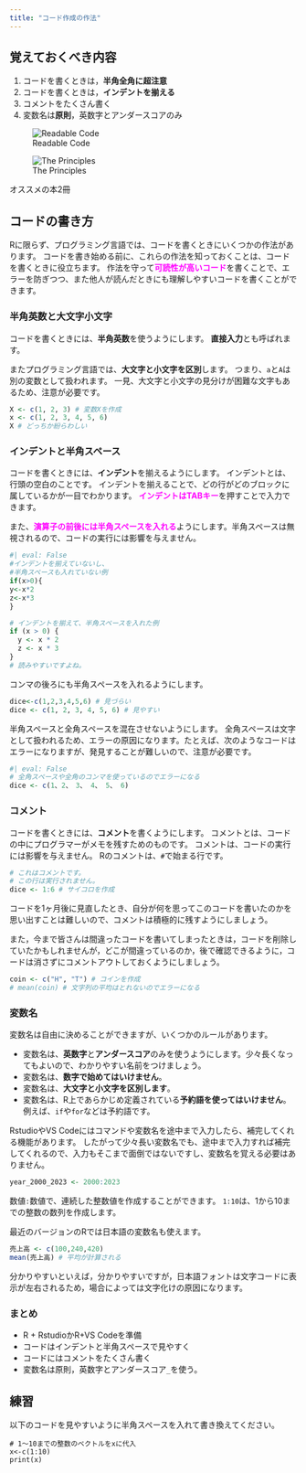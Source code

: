 ```yaml
---
title: "コード作成の作法"
---
```



::: {.callout-important}
## 覚えておくべき内容

1. コードを書くときは，**半角全角に超注意**
2. コードを書くときは，**インデントを揃える**
3. コメントをたくさん書く
4. 変数名は**原則**，英数字とアンダースコアのみ
:::



:::{layout-ncol=2}

![Readable Code](img/readablecode.jpg)

![The Principles](img/principle_program.jpg)
:::

オススメの本2冊

## コードの書き方

Rに限らず、プログラミング言語では、コードを書くときにいくつかの作法があります。
コードを書き始める前に、これらの作法を知っておくことは、コードを書くときに役立ちます。
作法を守って<span style = "color:magenta; font-weight: bold;">可読性が高いコード</span>を書くことで、エラーを防ぎつつ、また他人が読んだときにも理解しやすいコードを書くことができます。

### 半角英数と大文字小文字

コードを書くときには、**半角英数**を使うようにします。
**直接入力**とも呼ばれます。

またプログラミング言語では、**大文字と小文字を区別**します。
つまり、`a`と`A`は別の変数として扱われます。
一見、大文字と小文字の見分けが困難な文字もあるため、注意が必要です。

```r
X <- c(1, 2, 3) # 変数Xを作成
x <- c(1, 2, 3, 4, 5, 6)
X # どっちか紛らわしい
```
### インデントと半角スペース

コードを書くときには、**インデント**を揃えるようにします。
インデントとは、行頭の空白のことです。
インデントを揃えることで、どの行がどのブロックに属しているかが一目でわかります。
<span style = "color:magenta; font-weight: bold;">インデントはTABキー</span>を押すことで入力できます。

また、<span style = "color:magenta; font-weight: bold;">演算子の前後には半角スペースを入れる</span>ようにします。半角スペースは無視されるので、コードの実行には影響を与えません。

```r
#| eval: False
#インデントを揃えていないし、
#半角スペースも入れていない例
if(x>0){
y<-x*2
z<-x*3
}

# インデントを揃えて、半角スペースを入れた例
if (x > 0) {
  y <- x * 2
  z <- x * 3
}
# 読みやすいですよね。
```

コンマの後ろにも半角スペースを入れるようにします。

```r
dice<-c(1,2,3,4,5,6) # 見づらい
dice <- c(1, 2, 3, 4, 5, 6) # 見やすい
```

半角スペースと全角スペースを混在させないようにします。
全角スペースは文字として扱われるため、エラーの原因になります。たとえば、次のようなコードはエラーになりますが、発見することが難しいので、注意が必要です。

```r
#| eval: False
# 全角スペースや全角のコンマを使っているのでエラーになる
dice <- c(1、2、　3、 4、 5、 6)
```

### コメント

コードを書くときには、**コメント**を書くようにします。
コメントとは、コードの中にプログラマーがメモを残すためのものです。
コメントは、コードの実行には影響を与えません。
Rのコメントは、`#`で始まる行です。

```r
# これはコメントです。
# この行は実行されません。
dice <- 1:6 # サイコロを作成
```

コードを1ヶ月後に見直したとき、自分が何を思ってこのコードを書いたのかを思い出すことは難しいので、コメントは積極的に残すようにしましょう。

また，今まで皆さんは間違ったコードを書いてしまったときは，コードを削除していたかもしれませんが，どこが間違っているのか，後で確認できるように，コードは消さずにコメントアウトしておくようにしましょう。

```r
coin <- c("H", "T") # コインを作成
# mean(coin) # 文字列の平均はとれないのでエラーになる
```

### 変数名

変数名は自由に決めることができますが、いくつかのルールがあります。

- 変数名は、**英数字**と**アンダースコア**のみを使うようにします。少々長くなってもよいので、わかりやすい名前をつけましょう。
- 変数名は、**数字で始めてはいけません**。
- 変数名は、**大文字と小文字を区別します**。
- 変数名は、R上であらかじめ定義されている**予約語を使ってはいけません**。例えば、`if`や`for`などは予約語です。

RstudioやVS Codeにはコマンドや変数名を途中まで入力したら、補完してくれる機能があります。
したがって少々長い変数名でも、途中まで入力すれば補完してくれるので、入力もそこまで面倒ではないですし、変数名を覚える必要はありません。

```r
year_2000_2023 <- 2000:2023
```


::: {.column-margin}
数値`:`数値で、連続した整数値を作成することができます。
`1:10`は、1から10までの整数の数列を作成します。
:::

最近のバージョンのRでは日本語の変数名も使えます。

```r
売上高 <- c(100,240,420)
mean(売上高) # 平均が計算される
```

分かりやすいといえば，分かりやすいですが，日本語フォントは文字コードに表示が左右されるため，場合によっては文字化けの原因になります。

### まとめ

- R + RstudioかR+VS Codeを準備
- コードはインデントと半角スペースで見やすく
- コードにはコメントをたくさん書く
- 変数名は原則，英数字とアンダースコア`_`を使う。

## 練習

以下のコードを見やすいように半角スペースを入れて書き換えてください。

```webr
# 1〜10までの整数のベクトルをxに代入
x<-c(1:10)
print(x)
```